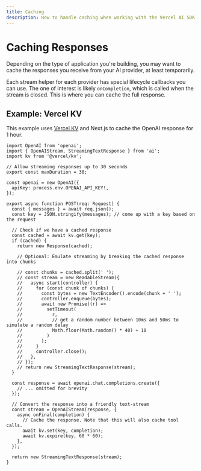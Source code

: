 ```yaml
---
title: Caching
description: How to handle caching when working with the Vercel AI SDK
---
```


# Caching Responses

Depending on the type of application you're building, you may want to cache the responses you receive from your AI provider, at least temporarily.

Each stream helper for each provider has special lifecycle callbacks you can use. The one of interest is likely `onCompletion`, which is called when the stream is closed. This is where you can cache the full response.

## Example: Vercel KV

This example uses [Vercel KV](https://vercel.com/storage/kv) and Next.js to cache the OpenAI response for 1 hour.

```tsx filename="app/api/chat/route.ts"
import OpenAI from 'openai';
import { OpenAIStream, StreamingTextResponse } from 'ai';
import kv from '@vercel/kv';

// Allow streaming responses up to 30 seconds
export const maxDuration = 30;

const openai = new OpenAI({
  apiKey: process.env.OPENAI_API_KEY!,
});

export async function POST(req: Request) {
  const { messages } = await req.json();
  const key = JSON.stringify(messages); // come up with a key based on the request

  // Check if we have a cached response
  const cached = await kv.get(key);
  if (cached) {
    return new Response(cached);

    // Optional: Emulate streaming by breaking the cached response into chunks

    // const chunks = cached.split(' ');
    // const stream = new ReadableStream({
    //   async start(controller) {
    //     for (const chunk of chunks) {
    //       const bytes = new TextEncoder().encode(chunk + ' ');
    //       controller.enqueue(bytes);
    //       await new Promise((r) =>
    //         setTimeout(
    //           r,
    //           // get a random number between 10ms and 50ms to simulate a random delay
    //           Math.floor(Math.random() * 40) + 10
    //         )
    //       );
    //     }
    //     controller.close();
    //   },
    // });
    // return new StreamingTextResponse(stream);
  }

  const response = await openai.chat.completions.create({
    // ... omitted for brevity
  });

  // Convert the response into a friendly text-stream
  const stream = OpenAIStream(response, {
    async onFinal(completion) {
      // Cache the response. Note that this will also cache tool calls.
      await kv.set(key, completion);
      await kv.expire(key, 60 * 60);
    },
  });

  return new StreamingTextResponse(stream);
}
```
